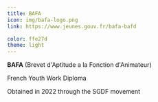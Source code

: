 ```yaml
---
title: BAFA
icon: img/bafa-logo.png
link: https://www.jeunes.gouv.fr/bafa-bafd

color: ffe27d
theme: light
---
```


**BAFA** (Brevet d'Aptitude a la Fonction d'Animateur)

French Youth Work Diploma

Obtained in 2022 through the SGDF movement